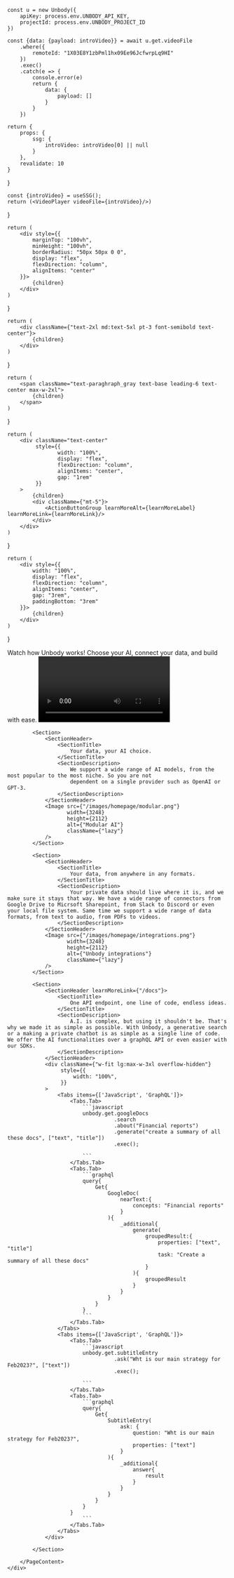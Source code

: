 


    const u = new Unbody({
        apiKey: process.env.UNBODY_API_KEY,
        projectId: process.env.UNBODY_PROJECT_ID
    })

    const {data: {payload: introVideo}} = await u.get.videoFile
        .where({
            remoteId: "1X03E8Y1zbPml1hx09Ee96JcfwrpLq9HI"
        })
        .exec()
        .catch(e => {
            console.error(e)
            return {
                data: {
                    payload: []
                }
            }
        })

    return {
        props: {
            ssg: {
                introVideo: introVideo[0] || null
            }
        },
        revalidate: 10
    }
}


    const {introVideo} = useSSG();
    return (<VideoPlayer videoFile={introVideo}/>)
}


    return (
        <div style={{
            marginTop: "100vh",
            minHeight: "100vh",
            borderRadius: "50px 50px 0 0",
            display: "flex",
            flexDirection: "column",
            alignItems: "center"
        }}>
            {children}
        </div>
    )
}

    return (
        <div className={"text-2xl md:text-5xl pt-3 font-semibold text-center"}>
            {children}
        </div>
    )
}

    return (
        <span className="text-paraghraph_gray text-base leading-6 text-center max-w-2xl">
            {children}
        </span>
    )
}

    return (
        <div className="text-center"
             style={{
                    width: "100%",
                    display: "flex",
                    flexDirection: "column",
                    alignItems: "center",
                    gap: "1rem"
             }}
        >
            {children}
            <div className={"mt-5"}>
                <ActionButtonGroup learnMoreAlt={learnMoreLabel} learnMoreLink={learnMoreLink}/>
            </div>
        </div>
    )
}

    return (
        <div style={{
            width: "100%",
            display: "flex",
            flexDirection: "column",
            alignItems: "center",
            gap: "3rem",
            paddingBottom: "3rem"
        }}>
            {children}
        </div>
    )
}

<div className={"home-content"}>
    <div className="content-container">
        <NewHero/>
        <div className="text-paraghraph_gray text-base text-center h-20 px-4 lg:hidden"></div>
        <PageContent>
            <Section>
                <SectionHeader>
                    <SectionTitle>
                        Watch how Unbody works!
                    </SectionTitle>
                    <SectionDescription>
                        Choose your AI, connect your data, and build with ease.
                    </SectionDescription>
                </SectionHeader>
                <Video/>
            </Section>

            <Section>
                <SectionHeader>
                    <SectionTitle>
                        Your data, your AI choice.
                    </SectionTitle>
                    <SectionDescription>
                        We support a wide range of AI models, from the most popular to the most niche. So you are not
                        dependent on a single provider such as OpenAI or GPT-3.
                    </SectionDescription>
                </SectionHeader>
                <Image src={"/images/homepage/modular.png"}
                       width={3248}
                       height={2112}
                       alt={"Modular AI"}
                       className={"lazy"}
                />
            </Section>

            <Section>
                <SectionHeader>
                    <SectionTitle>
                        Your data, from anywhere in any formats.
                    </SectionTitle>
                    <SectionDescription>
                        Your private data should live where it is, and we make sure it stays that way. We have a wide range of connectors from Google Drive to Micrsoft Sharepoint, from Slack to Discord or even your local file system. Same time we support a wide range of data formats, from text to audio, from PDFs to videos.
                    </SectionDescription>
                </SectionHeader>
                <Image src={"/images/homepage/integrations.png"}
                       width={3248}
                       height={2112}
                       alt={"Unbody integrations"}
                       className={"lazy"}
                />
            </Section>

            <Section>
                <SectionHeader learnMoreLink={"/docs"}>
                    <SectionTitle>
                        One API endpoint, one line of code, endless ideas.
                    </SectionTitle>
                    <SectionDescription>
                        A.I. is complex, but using it shouldn't be. That's why we made it as simple as possible. With Unbody, a generative search or a making a private chatbot is as simple as a single line of code. We offer the AI functionalities over a graphQL API or even easier with our SDKs.
                    </SectionDescription>
                </SectionHeader>
                <div className={"w-fit lg:max-w-3xl overflow-hidden"}
                     style={{
                         width: "100%",
                     }}
                >
                    <Tabs items={['JavaScript', 'GraphQL']}>
                        <Tabs.Tab>
                            ```javascript
                            unbody.get.googleDocs
                                      .search
                                      .about("Financial reports")
                                      .generate("create a summary of all these docs", ["text", "title"])
                                      .exec();

                            ```
                        </Tabs.Tab>
                        <Tabs.Tab>
                            ```graphql
                            query{
                                Get{
                                    GoogleDoc(
                                        nearText:{
                                            concepts: "Financial reports"
                                        }
                                    ){
                                        _additional{
                                            generate(
                                                groupedResult:{
                                                    properties: ["text", "title"]
                                                    task: "Create a summary of all these docs"
                                                }
                                            ){
                                                groupedResult
                                            }
                                        }
                                    }
                                }
                            }
                            ```
                        </Tabs.Tab>
                    </Tabs>
                    <Tabs items={['JavaScript', 'GraphQL']}>
                        <Tabs.Tab>
                            ```javascript
                            unbody.get.subtitleEntry
                                      .ask("Wht is our main strategy for Feb2023?", ["text"])
                                      .exec();

                            ```
                        </Tabs.Tab>
                        <Tabs.Tab>
                            ```graphql
                            query{
                                Get{
                                    SubtitleEntry(
                                        ask: {
                                            question: "Wht is our main strategy for Feb2023?",
                                            properties: ["text"]
                                        }
                                    ){
                                        _additional{
                                            answer{
                                                result
                                            }
                                        }
                                    }
                                }
                            }
                        }
                            ```
                        </Tabs.Tab>
                    </Tabs>
                </div>

            </Section>

        </PageContent>
    </div>
</div>
